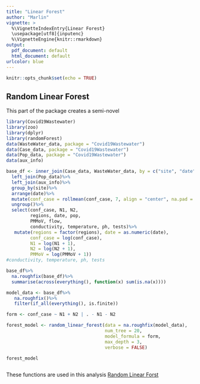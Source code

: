 ```yaml
---
title: "Linear Forest"
author: "Marlin"
vignette: >
  %\VignetteIndexEntry{Linear Forest}
  \usepackage[utf8]{inputenc}
  %\VignetteEngine{knitr::rmarkdown}
output:
  pdf_document: default
  html_document: default
urlcolor: blue
---
```


```r
knitr::opts_chunk$set(echo = TRUE)
```

## Random Linear Forest
This part of the package creates a semi-novel 


```r
library(Covid19Wastewater)
library(zoo)
library(dplyr)
library(randomForest)
data(WasteWater_data, package = "Covid19Wastewater")
data(Case_data, package = "Covid19Wastewater")
data(Pop_data, package = "Covid19Wastewater")
data(aux_info)

base_df <- inner_join(Case_data, WasteWater_data, by = c("site", "date"))%>%
  left_join(Pop_data)%>%
  left_join(aux_info)%>%
  group_by(site)%>%
  arrange(date)%>%
  mutate(conf_case = rollmean(conf_case, 7, align = "center", na.pad = TRUE))%>%
  ungroup()%>%
  select(conf_case, N1, N2,
         regions, date, pop,
         PMMoV, flow,
         conductivity, temperature, ph, tests)%>%
   mutate(regions = factor(regions), date = as.numeric(date),
         conf_case = log(conf_case),
         N1 = log(N1 + 1),
         N2 = log(N2 + 1),
         PMMoV = log(PMMoV + 1))
#conductivity, temperature, ph, tests

base_df%>%
  na.roughfix(base_df)%>%
  summarise(across(everything(), function(x) sum(is.na(x))))

model_data <- base_df%>%
   na.roughfix()%>%
   filter(if_all(everything(), is.finite))

```

```r
form <- conf_case ~ N1 + N2 | . - N1 - N2

forest_model <- random_linear_forest(data = na.roughfix(model_data),
                                     num_tree = 20, 
                                     model_formula = form,
                                     max_depth = 3,
                                     verbose = FALSE)

forest_model
```


```r
```

These functions are used in this analysis
[Random Linear Forst](https://github.com/UW-Madison-DSI/Covid19-Wastewater-Analysis/blob/main/results/trend_analysis/rand_forest_comp.html)